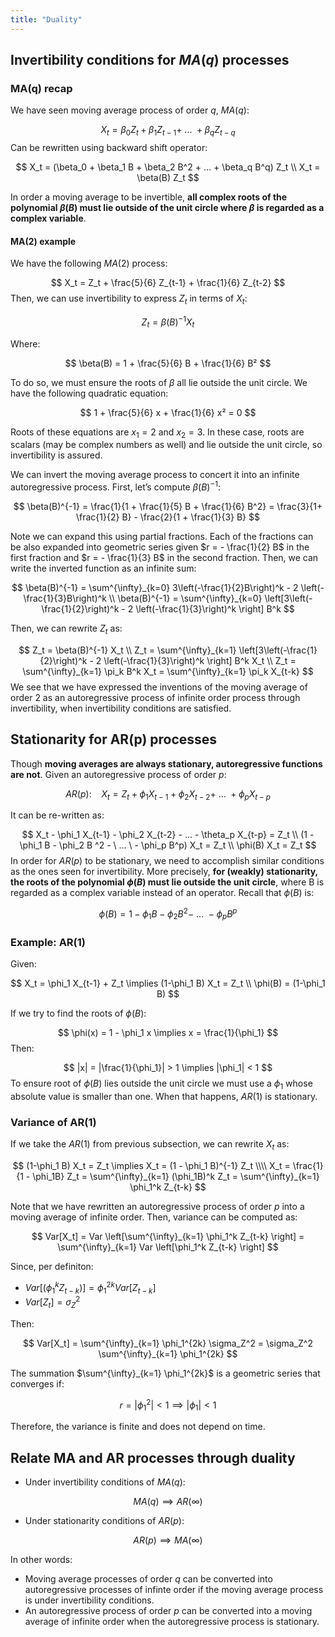 ```yaml
---
title: "Duality"
---
```


## Invertibility conditions for $MA(q)$ processes

### MA(q) recap

We have seen moving average process of order $q$, $MA(q)$:

$$
X_t = \beta_0 Z_t + \beta_1 Z_{t-1} + \ ... \ + \beta_q Z_{t-q}
$$
Can be rewritten using backward shift operator:

$$
X_t = (\beta_0 + \beta_1 B + \beta_2 B^2 + ... + \beta_q B^q) Z_t \\
X_t = \beta(B) Z_t
$$

In order a moving average to be invertible, **all complex roots of the polynomial $\beta(B)$ must lie outside of the unit circle where $\beta$ is regarded as a complex variable**.

#### MA(2) example

We have the following $MA(2)$ process:

$$
X_t = Z_t + \frac{5}{6} Z_{t-1} + \frac{1}{6} Z_{t-2}
$$
Then, we can use invertibility to express $Z_t$ in terms of $X_t$:

$$
Z_t = \beta(B)^{-1} X_t
$$

Where:

$$
\beta(B) = 1 + \frac{5}{6} B + \frac{1}{6} B²
$$

To do so, we must ensure the roots of $\beta$ all lie outside the unit circle. We have the following quadratic equation:

$$
1 + \frac{5}{6} x + \frac{1}{6} x² = 0
$$

Roots of these equations are $x_1=2$ and $x_2=3$. In these case, roots are scalars (may be complex numbers as well) and lie outside the unit circle, so invertibility is assured.

We can invert the moving average process to concert it into an infinite autoregressive process. First, let's compute $\beta(B)^{-1}$:

$$
\beta(B)^{-1} = \frac{1}{1 + \frac{1}{5} B + \frac{1}{6} B^2} = \frac{3}{1+ \frac{1}{2} B} - \frac{2}{1 + \frac{1}{3} B}
$$

Note we can expand this using partial fractions. Each of the fractions can be also expanded into geometric series given $r = - \frac{1}{2} B$ in the first fraction and $r = - \frac{1}{3} B$ in the second fraction. Then, we can write the inverted function as an infinite sum:

$$
\beta(B)^{-1} = \sum^{\infty}_{k=0} 3\left(-\frac{1}{2}B\right)^k - 2 \left(-\frac{1}{3}B\right)^k \\
\beta(B)^{-1} = \sum^{\infty}_{k=0} \left[3\left(-\frac{1}{2}\right)^k - 2 \left(-\frac{1}{3}\right)^k \right] B^k
$$

Then, we can rewrite $Z_t$ as:

$$
Z_t = \beta(B)^{-1} X_t \\
Z_t = \sum^{\infty}_{k=1} \left[3\left(-\frac{1}{2}\right)^k - 2 \left(-\frac{1}{3}\right)^k \right] B^k X_t \\
Z_t = \sum^{\infty}_{k=1} \pi_k B^k X_t = \sum^{\infty}_{k=1} \pi_k X_{t-k}
$$
We see that we have expressed the inventions of the moving average of order $2$ as an autoregressive process of infinite order process through invertibility, when invertibility conditions are satisfied.

## Stationarity for AR(p) processes

Though **moving averages are always stationary, autoregressive functions are not**. Given an autoregressive process of order $p$:

$$
AR(p): \ \ \ \ X_t = Z_t + \phi_1 X_{t-1} + \phi_2 X_{t-2} + \ ... \ + \phi_p X_{t-p}
$$

It can be re-written as:

$$
X_t - \phi_1 X_{t-1} - \phi_2 X_{t-2} - ... - \theta_p X_{t-p} = Z_t \\
(1 - \phi_1 B - \phi_2 B ^2 - \ ... \ - \phi_p B^p) X_t = Z_t \\
\phi(B) X_t = Z_t
$$
In order for $AR(p)$ to be stationary, we need to accomplish similar conditions as the ones seen for invertibility. More precisely, **for (weakly) stationarity, the roots of the polynomial $\phi(B)$ must lie outside the unit circle**, where B is regarded as a complex variable instead of an operator. Recall that $\phi(B)$ is:

$$
\phi(B) = 1 - \phi_1 B - \phi_2 B ^2 - \ ... \ - \phi_p B^p
$$

### Example: AR(1)

Given:

$$
X_t = \phi_1 X_{t-1} + Z_t \implies (1-\phi_1 B) X_t = Z_t \\
\phi(B) = (1-\phi_1 B)
$$

If we try to find the roots of $\phi(B)$:

$$
\phi(x) = 1 - \phi_1 x \implies x = \frac{1}{\phi_1}
$$
Then:

$$
|x| = |\frac{1}{\phi_1}| > 1 \implies |\phi_1| < 1
$$
To ensure root of $\phi(B)$ lies outside the unit circle we must use a $\phi_1$ whose absolute value is smaller than one. When that happens, $AR(1)$ is stationary.

### Variance of AR(1)

If we take the $AR(1)$ from previous subsection, we can rewrite $X_t$ as:

$$
(1-\phi_1 B) X_t = Z_t \implies X_t = (1 - \phi_1 B)^{-1} Z_t \\\\
X_t = \frac{1}{1 - \phi_1B} Z_t = \sum^{\infty}_{k=1} (\phi_1B)^k Z_t = \sum^{\infty}_{k=1} \phi_1^k Z_{t-k}
$$

Note that we have rewritten an autoregressive process of order $p$ into a moving average of infinite order. Then, variance can be computed as:

$$
Var[X_t] = Var \left[\sum^{\infty}_{k=1} \phi_1^k Z_{t-k} \right]  = \sum^{\infty}_{k=1} Var \left[\phi_1^k Z_{t-k} \right]
$$

Since, per definiton:

- $Var [(\phi_1^k Z_{t-k})] = \phi_1^{2k} Var[Z_{t-k}]$
- $Var[Z_t] = \sigma_Z^2$

Then:

$$
Var[X_t] = \sum^{\infty}_{k=1} \phi_1^{2k} \sigma_Z^2 = \sigma_Z^2 \sum^{\infty}_{k=1} \phi_1^{2k}
$$

The summation $\sum^{\infty}_{k=1} \phi_1^{2k}$ is a geometric series that converges if:

$$r = |\phi_1^2| < 1 \implies |\phi_1| < 1$$

Therefore, the variance is finite and does not depend on time.

## Relate MA and AR processes through duality

- Under invertibility conditions of $MA(q)$:

$$ MA(q) \implies AR(\infty) $$

- Under stationarity conditions of $AR(p)$:

$$ AR(p) \implies MA(\infty) $$

In other words:

- Moving average processes of order $q$ can be converted into autoregressive processes of infinte order if the moving average process is under invertibility conditions.
- An autoregressive process of order $p$ can be converted into a moving average of infinite order when the autoregressive process is stationary.